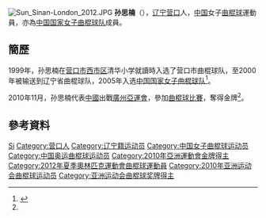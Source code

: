 {{Infobox sportsperson
| headercolor    = #E9967A
| name           = 孙思楠
| image          =
| imagesize      = 
| caption        =
| birthname      =
| fullname       =
| nickname       =
| nationality    = 
| residence      =
| birth_date      = {{birth_date_and_age|1988|10|2}}<ref name="廣州亞運">{{cite web|title=2010年廣州亞運會官方網站 曲棍球 - 孙思楠 - 简历|url=http://www.gz2010.cn/info/CHN_CHN/ZB/ZBB101A_HO@@@@@@@@@@@@@@@CHN_number=200836.html}}{{zh-cn}}</ref>
| birth_place     = {{CHN}}[[辽宁省|辽宁省]][[营口市|营口市]]
| height         = {{height|m=1.67}}<ref name="廣州亞運"/>
| weight         = {{weight|kg=65}}<ref name="廣州亞運"/>
| website        = 
| country        = {{CHN}}
| sport          = 女子[[曲棍球|曲棍球]]
| collegeteam    =
| club           =
| team           =
| turnedpro      =
| coach          =
| retired        =
| coaching       =
| worlds         =
| regionals      =
| nationals      =
| olympics       =
| paralympics    =
| highestranking =
| pb             =
| medaltemplates = 
{{MedalCompetition | [[亞洲運動會|亞洲運動會]]}}
{{MedalGold | [[2010年亞洲運動會|2010年 廣州]] | [[2010年亞洲運動會曲棍球比賽|女子隊際]] }}
| show-medals    = yes
}}
[[File:Sun_Sinan-London_2012.JPG|thumb]]
'''孙思楠'''（{{bd|1988年|10月2日}}），[[辽宁|辽宁]][[营口|营口]]人，[[中国|中国]]女子[[曲棍球|曲棍球]]運動員，亦為[[中国国家女子曲棍球队|中国国家女子曲棍球队]]成員。

== 簡歷 ==
1999年，孙思楠在[[营口市|营口市]][[西市区|西市区]]清华小学就讀時入选了营口市曲棍球队，至2000年被输送到辽宁省曲棍球队，2005年入选[[中国国家女子曲棍球队|中国国家女子曲棍球队]]<ref>{{cite news|title=4名营口籍运动员将参战伦敦奥运会|url=http://www.yingkounews.com/wenti/syyywd/201207/t20120719_279596_1.html|agency=营口新闻网|date=2012-07-19|access-date=2016-01-17|archive-url=https://web.archive.org/web/20180125163558/http://www.yingkounews.com/wenti/syyywd/201207/t20120719_279596_1.html|archive-date=2018-01-25|dead-url=yes}}</ref>。

2010年11月，孙思楠代表[[2010年亞洲運動會中國代表團|中國]]出戰[[廣州|廣州]][[2010年亞洲運動會|亞運會]]，參加[[2010年亞洲運動會曲棍球比賽|曲棍球比賽]]，奪得金牌<ref name="廣州亞運"/>。

== 參考資料 ==
{{Reflist}}

{{2012年夏季奧林匹克運動會中國國家女子曲棍球隊}}

{{Authority control}}
{{DEFAULTSORT:SUN Sinan}}
[[Category:孙姓|Si]]
[[Category:营口人|Category:营口人]]
[[Category:辽宁籍运动员|Category:辽宁籍运动员]]
[[Category:中国女子曲棍球运动员|Category:中国女子曲棍球运动员]]
[[Category:中国奥运曲棍球运动员|Category:中国奥运曲棍球运动员]]
[[Category:2010年亞洲運動會金牌得主|Category:2010年亞洲運動會金牌得主]]
[[Category:2012年夏季奧林匹克運動會曲棍球運動員|Category:2012年夏季奧林匹克運動會曲棍球運動員]]
[[Category:2010年亚洲运动会曲棍球运动员|Category:2010年亚洲运动会曲棍球运动员]]
[[Category:亚洲运动会曲棍球奖牌得主|Category:亚洲运动会曲棍球奖牌得主]]